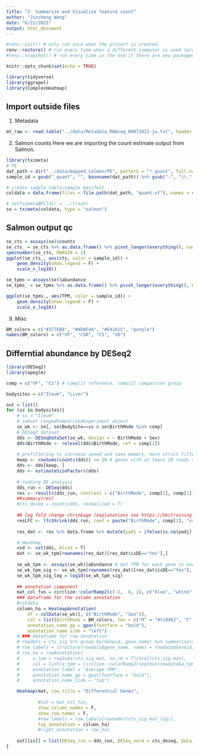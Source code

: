```yaml
---
title: "2- Summarize and Visualize feature count"
author: "Jincheng Wang"
date: "6/21/2021"
output: html_document
---
```


```r
#renv::init() # only run once when the project is created.
renv::restore() # run every time when a different computer is used (practically it is Ok to run every time)
#renv::snapshot() # run every time in the end if there are new packages installed (practically it is Ok to run every time in the end)
```


```r

knitr::opts_chunk$set(echo = TRUE)

library(tidyverse)
library(ggrepel)
library(ComplexHeatmap)

```

## Import outside files
1. Metadata

```r
mt_raw <- read.table("../data/Metadata_RNAseq_06072021-jw.txt", header = T, sep = "\t")
```

2. Salmon counts
Here we are importing the count estimate output from Salmon.
```r
library(tximeta)
# PE
dat_path = dir("../data/mapped_salmon/PE", pattern = "*_quant", full.names = T, recursive = F)
sample_id = gsub("_quant", "", basename(dat_path)) %>% gsub("-", "\\.", .)

# create sample table/sample manifest
coldata = data.frame(files = file.path(dat_path, "quant.sf"), names = sample_id) %>% merge(., mt_raw, by.x = "names", by.y = "TubeID", all.x = T)

# setTximetaBFC(dir = ../trash)
se = tximeta(coldata, type = "salmon")

```
## Salmon output qc
```r
se_cts = assays(se)$counts
se_cts_ = se_cts %>% as.data.frame() %>% pivot_longer(everything(), names_to = "sample_id", values_to = "cts") %>% rownames_to_column(var = "TransciptID") %>% filter(cts>0)
specnumber(se_cts, MARGIN = 2)
ggplot(se_cts_, aes(cts, color = sample_id)) +
    geom_density(show.legend = F) +
    scale_x_log10()

se_tpms = assays(se)$abundance
se_tpms_ = se_tpms %>% as.data.frame() %>% pivot_longer(everything(), names_to = "sample_id", values_to = "TPM") %>% rownames_to_column(var = "TransciptID") %>% filter(TPM>0)

ggplot(se_tpms_, aes(TPM, color = sample_id)) +
    geom_density(show.legend = F) +
    scale_x_log10()
```

9. Misc
```r
BM_colors = c("#377EB8", "#4DAF4A", "#E41A1C", "purple")
names(BM_colors) = c("VF", "CSR", "CS", "VD")
```
## Differntial abundance by DESeq2

```r
library(DESeq2)
library(apeglm)

comp = c("VF", "CS") # comp[1] reference, comp[2] comparison group

bodysites = c("Ileum", "Liver")

out = list()
for (ss in bodysites){
    # ss = "Ileum"
    # subset rangedSummarizedExperiment object
    se_wk <- se[, se$BodySite==ss & se$BirthMode %in% comp]
    # DESeq2 dataset
    dds <- DESeqDataSet(se_wk, design = ~ BirthMode + Sex)
    dds$BirthMode <- relevel(dds$BirthMode, ref = comp[1])
    
    # prefiltering to increase speed and save memory, more strict filtering is automatically applied later
    keep <- rowSums(counts(dds)) >= 10 # genes with at least 10 reads across all samples
    dds <- dds[keep, ]
    dds <- estimateSizeFactors(dds)
    
    # running DE analysis
    dds_run <- DESeq(dds)
    res <- results(dds_run, contrast = c("BirthMode", comp[2], comp[1]), lfcThreshold = 1)
    ##summary(res)
    #cts_deseq = counts(dds, normalized = T)
    
    ## log fold change chrinkage (explanations see https://hbctraining.github.io/DGE_workshop/lessons/05_DGE_DESeq2_analysis2.html#:~:text=Shrunken%20log2%20foldchanges%20(LFC),High%20dispersion%20values)
    resLFC <- lfcShrink(dds_run, coef = paste("BirthMode", comp[2], "vs", comp[1], sep = "_"), type = "apeglm", res = res)
    
    res_dat <- res %>% data.frame %>% mutate(padj = ifelse(is.na(padj), 1, padj), isDE = ifelse(padj<=0.1 & abs(log2FoldChange)>=1, "Yes", "No"))  # explanations of NA in padj can be found https://bioconductor.org/packages/release/bioc/vignettes/DESeq2/inst/doc/DESeq2.html#pvaluesNA and https://bioconductor.org/packages/release/bioc/vignettes/DESeq2/inst/doc/DESeq2.html#i-want-to-benchmark-deseq2-comparing-to-other-de-tools.

    # Heatmap
    vsd <- vst(dds, blind = T)
    mat <- se_wk_tpm[rownames(res_dat)[res_dat$isDE=="Yes"],]
    
    se_wk_tpm <- assays(se_wk)$abundance # Get TPM for each gene in each sample
    se_wk_tpm_sig <- se_wk_tpm[rownames(res_dat)[res_dat$isDE=="Yes"], ]
    se_wk_tpm_sig_log = log10(se_wk_tpm_sig)
    
    ## annotation component
    mat_col_fun = circlize::colorRamp2(c(-2,  0, 2), c("blue", "white", "red"))
    ### dataframe for the column annotation
    #coldata
    column_ha = HeatmapAnnotation(
        df = colData(se_wk)[, c("BirthMode", "Sex")], 
        col = list(BirthMode = BM_colors, Sex = c("M" = "#fc8d62", "F" = "#66c2a5")),
        annotation_name_gp = gpar(fontface = "bold"),
        annotation_name_side = "left")
    # ### dataframe for row annotation
    # rowdata = cts_sig %>% group_by(Geneid, gene_name) %>% summarise(a_tpm = sum(tpm)/ncol(cts_sig_mat))
    # row_labels = structure(rowdata$gene_name, names = rowdata$Geneid)
    # row_ha = rowAnnotation(
    #     a_tpm = rowSums(cts_sig_mat, na.rm = T)/ncol(cts_sig_mat), 
    #     col = list(a_tpm = circlize::colorRamp2(seq(min(rowdata$a_tpm), max(rowdata$a_tpm), length.out = 7), hcl.colors(7, palette = "Oranges", rev = T))),
    #     annotation_label = "Average TPM",
    #     annotation_name_gp = gpar(fontface = "bold"),
    #     annotation_name_side = "top")

    Heatmap(mat, row_title = "Differential Genes",
            
            #col = mat_col_fun,
            show_column_names = F,
            show_row_names = F, 
            #row_labels = row_labels[rownames(cts_sig_mat_log)],
            top_annotation = column_ha)
            #right_annotation = row_ha)
    
    out[[ss]] = list(DESeq_run = dds_run, DESeq_norm = cts_deseq, Data_sig = cts_sig, volcano = p_vol, heatmap = p_heat)
}
```

